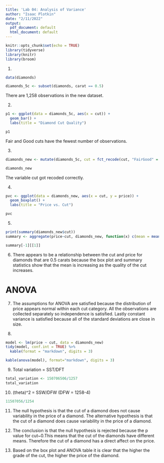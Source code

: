 ```yaml
---
title: 'Lab 04: Analysis of Variance'
author: "Isaac Plotkin"
date: "2/11/2022"
output:
  pdf_document: default
  html_document: default
---
```


```r
knitr::opts_chunk$set(echo = TRUE)
library(tidyverse)
library(knitr)
library(broom)
```

1.
```r
data(diamonds)

diamonds_5c <- subset(diamonds, carat == 0.5)

```
There are 1,258 observations in the new dataset.


2.
```r
p1 <- ggplot(data = diamonds_5c, aes(x = cut)) +
  geom_bar() + 
  labs(title = "Diamond Cut Quality")

p1
```

Fair and Good cuts have the fewest number of observations.

3.
```r
diamonds_new <- mutate(diamonds_5c, cut = fct_recode(cut, "FairGood" = "Fair", "FairGood" = "Good"))

diamonds_new
```
The variable cut got recoded correctly.


4.
```r
pvc <- ggplot(data = diamonds_new, aes(x = cut, y = price)) +
  geom_boxplot() +
  labs(title = "Price vs. Cut")

pvc
```
5.
```r
print(summary(diamonds_new$cut))
summary <- aggregate(price~cut, diamonds_new, function(x) c(mean = mean(x), sd = sd(x)))

summary[-1][[1]]
```

6. There appears to be a relationship between the cut and price for diamonds that are 0.5 carats because the box plot and summary statistics show
that the mean is increasing as the quality of the cut increases. 


# ANOVA

7. The assumptions for ANOVA are satisfied because the distribution of price appears normal within each cut category. 
All the observations are collected separately so independence is satisfied. Lastly constant variance is satisfied because all of the standard
deviations are close in size.


8.
```r
model <- lm(price ~ cut, data = diamonds_new)
tidy(model, conf.int = TRUE) %>%
  kable(format = "markdown", digits = 3)

kable(anova(model), format="markdown", digits = 3)
```

9. Total variation = SST/DFT
```r
total_variation <- 150706506/1257
total_variation
```



10. (theta)^2 = SSW/DFW  (DFW = 1258-4)

```r
11507056/1254
```


11. The null hypothesis is that the cut of a diamond does not cause variability in the price of a diamond. 
The alternative hypothesis is that the cut of a diamond does cause variability in the price of a diamond. 


12. The conclusion is that the null hypothesis is rejected because the p value for cut~0.This means that the cut of the diamonds have different means. Therefore the cut of a diamond has a direct affect on the price.


13. Based on the box plot and ANOVA table it is clear that the higher the grade of the cut, the higher the price of the diamond. 








